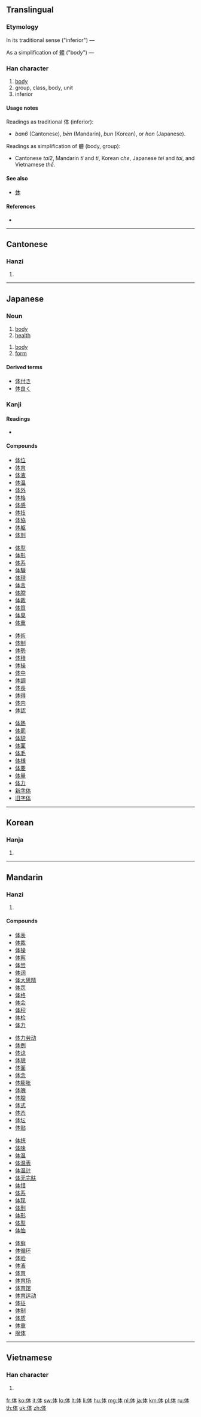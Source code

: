 {{also|體|休}}
==Translingual==
{{ja-forms|体|体|体[[體]]}}

===Etymology===
In its traditional sense ("inferior") — {{Han compound|人|本|c1=s|c2=p|alt1=亻|t1=person|ls=psc}}

As a simplification of [[體]] ("body") — {{Han compound|人|本|alt1=亻|t1=person|t2=basis|ls=ic}}

===Han character===
{{Han char|rn=9|rad=人|as=05|sn=7|four=2523<sub>0</sub>|canj=人木一 (ODM)|ids=⿰[[亻]][[本]]}}

# [[body]] {{qualifier|as simplification of 體}}
# group, class, body, unit {{qualifier|as simplification of 體}}
# inferior {{qualifier|as traditional 体}}

====Usage notes====
Readings as traditional 体 (inferior):
* ''ban6'' (Cantonese), ''bèn'' (Mandarin), ''bun'' (Korean), or ''hon'' (Japanese).
Readings as simplification of 體 (body, group):
* Cantonese ''tai2'', Mandarin ''tǐ'' and ''tī'', Korean ''che'', Japanese ''tei'' and ''tai'', and Vietnamese ''thể''.

====See also====
* [[休]] <!-- Graphically similar -->

====References====
* {{Han ref|kx=0098.130|dkj=00509|dj=0208.030|hdz=10130.010|uh=4F53|ud=20307|bh=CA5E|bd=51806}}

----

==Cantonese==

===Hanzi===
{{yue-hanzi|jyut=[[ban6]], [[tai2]]|y=[[ban6]], [[tai2]]|tra=體}}

# {{defn|lang=yue|sort=人05}}

----

==Japanese==

===Noun===
{{ja-noun|k|hira=からだ|rom=karada}}

# [[body]]
# [[health]]

{{ja-noun|k|hira=たい|rom=tai}}
# [[body]]
# [[form]]

====Derived terms====
* [[体付き]]
* [[体良く]]

===Kanji===
{{ja-kanji|grade=2|rs=人05}}

====Readings====
* {{ja-readings|on=[[てい]] (tei), [[たい]] (tai), [[ほん]] (hon)|kun=[[からだ]] (karada)}}

====Compounds====
{{top4}}
* [[体位]]
* [[体育]]
* [[体液]]
* [[体温]]
* [[体外]]
* [[体格]]
* [[体感]]
* [[体技]]
* [[体協]]
* [[体躯]]
* [[体刑]]
{{mid4}}
* [[体型]]
* [[体形]]
* [[体系]]
* [[体験]]
* [[体現]]
* [[体言]]
* [[体腔]]
* [[体裁]]
* [[体質]]
* [[体臭]]
* [[体重]]
{{mid4}}
* [[体術]]
* [[体制]]
* [[体勢]]
* [[体積]]
* [[体操]]
* [[体中]]
* [[体調]]
* [[体長]]
* [[体得]]
* [[体内]]
* [[体認]]
{{mid4}}
* [[体熱]]
* [[体罰]]
* [[体貌]]
* [[体面]]
* [[体毛]]
* [[体様]]
* [[体要]]
* [[体量]]
* [[体力]]
* [[新字体]]
* [[旧字体]]
{{bottom}}

----

==Korean==

===Hanja===
{{ko-hanja|hangeul=[[분]], [[체]]|rv=bun, che|mr=pun, ch'e}}

# {{defn|lang=ko|sort=人05}}

----

==Mandarin==

===Hanzi===
{{cmn-hanzi|tra=體|pin=[[tǐ]] ([[ti3]]), [[bèn]] ([[ben4]]), [[tī]] ([[ti1]])|wg=t'i<sup>3</sup>}}

# {{defn|lang=cmn|sort=人05}}

====Compounds====
{{top4}}
* [[体表]]
* [[体裁]]
* [[体操]]
* [[体察]]
* [[体尝]]
* [[体词]]
* [[体大思精]]
* [[体罚]]
* [[体格]]
* [[体会]]
* [[体积]]
* [[体检]]
* [[体力]]
{{mid4}}
* [[体力劳动]]
* [[体例]]
* [[体谅]]
* [[体貌]]
* [[体面]]
* [[体念]]
* [[体膨胀]]
* [[体魄]]
* [[体腔]]
* [[体式]]
* [[体态]]
* [[体坛]]
* [[体贴]]
{{mid4}}
* [[体统]]
* [[体味]]
* [[体温]]
* [[体温表]]
* [[体温计]]
* [[体无完肤]]
* [[体惜]]
* [[体系]]
* [[体现]]
* [[体刑]]
* [[体形]]
* [[体型]]
* [[体恤]]
{{mid4}}
* [[体癣]]
* [[体循环]]
* [[体验]]
* [[体液]]
* [[体育]]
* [[体育场]]
* [[体育馆]]
* [[体育运动]]
* [[体征]]
* [[体制]]
* [[体质]]
* [[体重]]
* [[腺体]]
{{bottom}}

----

==Vietnamese==

===Han character===
{{vi-hantu|thể|rs=人05}}

# {{defn|lang=vi|sort=人05}}

[[fr:体]]
[[ko:体]]
[[it:体]]
[[sw:体]]
[[lo:体]]
[[lt:体]]
[[li:体]]
[[hu:体]]
[[mg:体]]
[[nl:体]]
[[ja:体]]
[[km:体]]
[[pl:体]]
[[ru:体]]
[[th:体]]
[[uk:体]]
[[zh:体]]